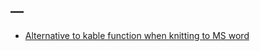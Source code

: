 ---
---

<link rel="stylesheet" href="styles.css" type="text/css">

+ [Alternative to kable function when knitting to MS word](/content/post/alternative-to-kable-function-when-knitting-to-ms-word.html)

